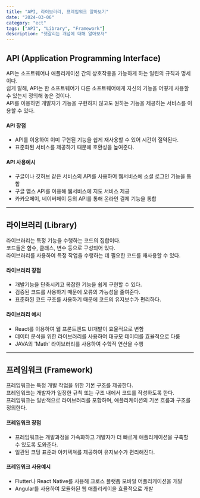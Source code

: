 ```yaml
---
title: "API, 라이브러리, 프레임워크 알아보기"
date: "2024-03-06"
category: "ect"
tags: ["API", "Library", "Framework"]
description: "헷갈리는 개념에 대해 알아보자"
---
```


## **API (Application Programming Interface)**

API는 소프트웨어나 애플리케이션 간의 상호작용을 가능하게 하는 일련의 규칙과 명세이다.  
쉽게 말해, API는 한 소프트웨어가 다른 소프트웨어에게 자신의 기능을 어떻게 사용할 수 있는지 정의해 놓은 것이다.  
API를 이용하면 개발자가 기능을 구현하지 않고도 원하는 기능을 제공하는 서비스를 이용할 수 있다.

#### **API 장점**

- API를 이용하여 이미 구현된 기능을 쉽게 재사용할 수 있어 시간이 절약된다.
- 표준화된 서비스를 제공하기 때문에 호환성을 높여준다.

#### **API 사용예시**

- 구글이나 깃허브 같은 서비스의 API를 사용하여 웹서비스에 소셜 로그인 기능을 통합
- 구글 맵스 API를 이용해 웹서비스에 지도 서비스 제공
- 카카오페이, 네이버페이 등의 API를 통해 온라인 결제 기능을 통합

---

## **라이브러리 (Library)**

라이브러리는 특정 기능을 수행하는 코드의 집합이다.  
코드들은 함수, 클래스, 변수 등으로 구성되어 있다.  
라이브러리를 사용하여 특정 작업을 수행하는 데 필요한 코드를 재사용할 수 있다.

#### **라이브러리 장점**

- 개발기능을 단축시키고 복잡한 기능을 쉽게 구현할 수 있다.
- 검증된 코드를 사용하기 때문에 오류의 가능성을 줄여준다.
- 표준화된 코드 구조를 사용하기 때문에 코드의 유지보수가 편리하다.

#### **라이브러리 예시**

- React를 이용하여 웹 프론트엔드 UI개발이 효율적으로 변함
- 데이터 분석을 위한 라이브러리를 사용하여 대규모 데이터를 효율적으로 다룸
- JAVA의 'Math' 라이브러리를 사용하여 수학적 연산을 수행

---

## **프레임워크 (Framework)**

프레임워크는 특정 개발 작업을 위한 기본 구조를 제공한다.  
프레임워크는 개발자가 일정한 규칙 또는 구조 내에서 코드를 작성하도록 한다.  
프레임워크는 일반적으로 라이브러리를 포함하며, 애플리케이션의 기본 흐름과 구조를 정의한다.

#### **프레임워크 장점**

- 프레임워크는 개발과정을 가속화하고 개발자가 더 빠르게 애플리케이션을 구축할 수 있도록 도와준다.
- 일관된 코딩 표준과 아키텍쳐를 제공하여 유지보수가 편리해진다.

#### **프레임워크 사용예시**

- Flutter나 React Native를 사용해 크로스 플랫폼 모바일 어플리케이션을 개발
- Angular를 사용하여 모듈화된 웹 애플리케이을 효율적으로 개발

